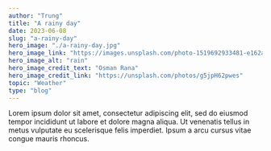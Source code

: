 ```yaml
---
author: "Trung"
title: "A rainy day"
date: 2023-06-08
slug: "a-rainy-day"
hero_image: "./a-rainy-day.jpg"
hero_image_link: "https://images.unsplash.com/photo-1519692933481-e162a57d6721?ixlib=rb-4.0.3&ixid=M3wxMjA3fDB8MHxwaG90by1wYWdlfHx8fGVufDB8fHx8fA%3D%3D&auto=format&fit=crop&w=1170&q=80"
hero_image_alt: "rain"
hero_image_credit_text: "Osman Rana"
hero_image_credit_link: "https://unsplash.com/photos/g5jpH62pwes"
topic: "Weather"
type: "blog"
---
```


Lorem ipsum dolor sit amet, consectetur adipiscing elit, sed do eiusmod tempor incididunt ut labore et dolore magna aliqua. Ut venenatis tellus in metus vulputate eu scelerisque felis imperdiet. Ipsum a arcu cursus vitae congue mauris rhoncus.